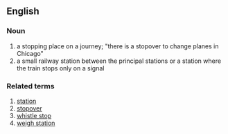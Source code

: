 ==English==

===Noun===
{{en-noun}}

#a stopping place on a journey; "there is a stopover to change planes in Chicago" 
#a small railway station between the principal stations or a station where the train stops only on a signal 

===Related terms===
#[[station]]
#[[stopover]] 
#[[whistle stop]]
#[[weigh station]]